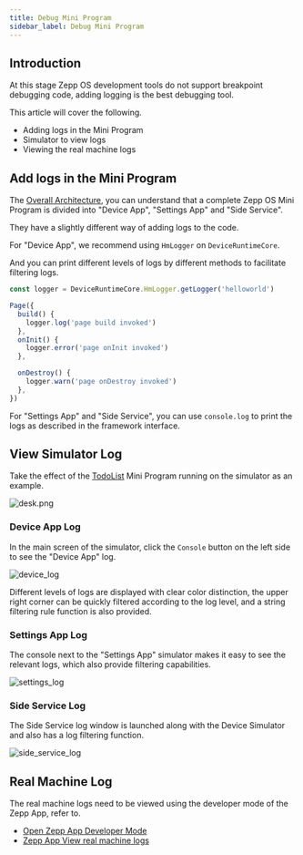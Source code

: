 ```yaml
---
title: Debug Mini Program
sidebar_label: Debug Mini Program
---
```


## Introduction

At this stage Zepp OS development tools do not support breakpoint debugging code, adding logging is the best debugging tool.

This article will cover the following.

- Adding logs in the Mini Program
- Simulator to view logs
- Viewing the real machine logs

## Add logs in the Mini Program

The [Overall Architecture](../architecture/arc.mdx), you can understand that a complete Zepp OS Mini Program is divided into "Device App", "Settings App" and "Side Service".

They have a slightly different way of adding logs to the code.

For "Device App", we recommend using `HmLogger` on `DeviceRuntimeCore`.

And you can print different levels of logs by different methods to facilitate filtering logs.

```js
const logger = DeviceRuntimeCore.HmLogger.getLogger('helloworld')

Page({
  build() {
    logger.log('page build invoked')
  },
  onInit() {
    logger.error('page onInit invoked')
  },

  onDestroy() {
    logger.warn('page onDestroy invoked')
  },
})
```

For "Settings App" and "Side Service", you can use `console.log` to print the logs as described in the framework interface.

## View Simulator Log

Take the effect of the [TodoList](../../samples/app/toDoList.md) Mini Program running on the simulator as an example.

![desk.png](/img/simulator/workspace.jpg)

### Device App Log

In the main screen of the simulator, click the `Console` button on the left side to see the "Device App" log.

![device_log](/img/docs/guides/best-practice/device_log.jpg)

Different levels of logs are displayed with clear color distinction, the upper right corner can be quickly filtered according to the log level, and a string filtering rule function is also provided.

### Settings App Log

The console next to the "Settings App" simulator makes it easy to see the relevant logs, which also provide filtering capabilities.

![settings_log](/img/docs/guides/best-practice/settings_log.jpg)

### Side Service Log

The Side Service log window is launched along with the Device Simulator and also has a log filtering function.

![side_service_log](/img/docs/guides/best-practice/side_service_log.jpg)

## Real Machine Log

The real machine logs need to be viewed using the developer mode of the Zepp App, refer to.

- [Open Zepp App Developer Mode](../tools/zepp-app.md#developer-mode-opening-method)
- [Zepp App View real machine logs](../tools/zepp-app.md#view-real-machine-logs)
